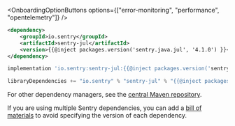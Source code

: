 <OnboardingOptionButtons
  options={["error-monitoring", "performance", "opentelemetry"]}
/>

```xml {tabTitle:Maven}
<dependency>
    <groupId>io.sentry</groupId>
    <artifactId>sentry-jul</artifactId>
    <version>{{@inject packages.version('sentry.java.jul', '4.1.0') }}</version>
</dependency>
```

```groovy {tabTitle:Gradle}
implementation 'io.sentry:sentry-jul:{{@inject packages.version('sentry.java.jul', '4.1.0') }}'
```

```scala {tabTitle: SBT}
libraryDependencies += "io.sentry" % "sentry-jul" % "{{@inject packages.version('sentry.java.jul', '4.1.0') }}"
```

For other dependency managers, see the [central Maven repository](https://search.maven.org/artifact/io.sentry/sentry-jul).

<Note>

If you are using multiple Sentry dependencies, you can add a [bill of materials](/platforms/java/configuration/bill-of-materials) to avoid specifying the version of each dependency.

</Note>
